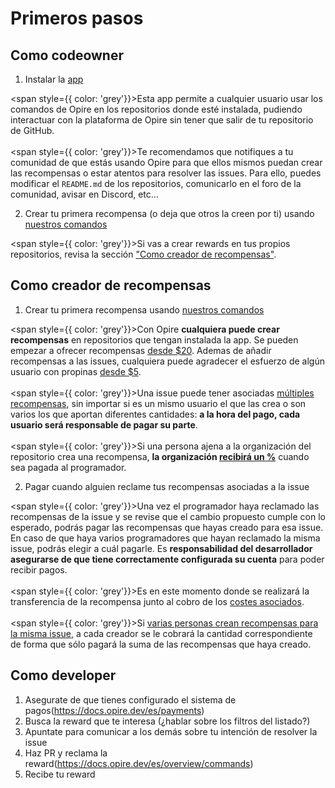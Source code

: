 # Primeros pasos

## Como codeowner

1. Instalar la [app](https://docs.opire.dev/es/overview/installations)

<span style={{ color: 'grey'}}>Esta app permite a cualquier usuario usar los comandos de Opire en los repositorios donde esté instalada, pudiendo interactuar con la plataforma de Opire sin tener que salir de tu repositorio de GitHub.</span>
<br/><br/>
<span style={{ color: 'grey'}}>Te recomendamos que notifiques a tu comunidad de que estás usando Opire para que ellos mismos puedan crear las recompensas o estar atentos para resolver las issues. Para ello, puedes modificar el `README.md` de los repositorios, comunicarlo en el foro de la comunidad, avisar en Discord, etc...</span>

2. Crear tu primera recompensa (o deja que otros la creen por ti) usando [nuestros comandos](https://docs.opire.dev/es/overview/commands)

<span style={{ color: 'grey'}}>Si vas a crear rewards en tus propios repositorios, revisa la sección ["Como creador de recompensas"](https://docs.opire.dev/es/overview/getting-started#como-creador-de-recompensas).</span>

## Como creador de recompensas

1. Crear tu primera recompensa usando [nuestros comandos](https://docs.opire.dev/es/overview/commands)

<span style={{ color: 'grey'}}>Con Opire **cualquiera puede crear recompensas** en repositorios que tengan instalada la app. Se pueden empezar a ofrecer recompensas [desde $20](https://docs.opire.dev/es/rewards/pricing). Ademas de añadir recompensas a las issues, cualquiera puede agradecer el esfuerzo de algún usuario con propinas [desde $5](https://docs.opire.dev/es/tips/pricing).</span>
<br/><br/>
<span style={{ color: 'grey'}}>Una issue puede tener asociadas [múltiples recompensas](https://docs.opire.dev/es/rewards/workflow#multiples-recompensas), sin importar si es un mismo usuario el que las crea o son varios los que aportan diferentes cantidades: **a la hora del pago, cada usuario será responsable de pagar su parte**.</span>
<br/><br/>
<span style={{ color: 'grey'}}>Si una persona ajena a la organización del repositorio crea una recompensa, **la organización [recibirá un %](https://docs.opire.dev/es/rewards/pricing#porcentaje-del-codeowner)** cuando sea pagada al programador.</span>

2. Pagar cuando alguien reclame tus recompensas asociadas a la issue

<span style={{ color: 'grey'}}>Una vez el programador haya reclamado las recompensas de la issue y se revise que el cambio propuesto cumple con lo esperado, podrás pagar las recompensas que hayas creado para esa issue. En caso de que haya varios programadores que hayan reclamado la misma issue, podrás elegir a cuál pagarle. Es **responsabilidad del desarrollador asegurarse de que tiene correctamente configurada su cuenta** para poder recibir pagos.</span>
<br/><br/>
<span style={{ color: 'grey'}}>Es en este momento donde se realizará la transferencia de la recompensa junto al cobro de los [costes asociados](https://docs.opire.dev/es/rewards/pricing).</span>
<br/><br/>
<span style={{ color: 'grey'}}>Si [varias personas crean recompensas para la misma issue](https://docs.opire.dev/es/rewards/workflow#multiples-creadores), a cada creador se le cobrará la cantidad correspondiente de forma que sólo pagará la suma de las recompensas que haya creado.</span>

## Como developer

1. Asegurate de que tienes configurado el sistema de pagos(https://docs.opire.dev/es/payments)
2. Busca la reward que te interesa (¿hablar sobre los filtros del listado?)
3. Apuntate para comunicar a los demás sobre tu intención de resolver la issue
4. Haz PR y reclama la reward(https://docs.opire.dev/es/overview/commands)
5. Recibe tu reward
